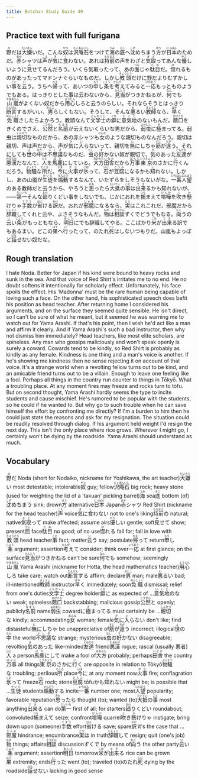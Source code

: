 ```yaml
---
title: Botchan Study Guide 49
---
```


## Practice text with full furigana

<p>
<ruby><rb>野</rb><rt>の</rt></ruby>だは<ruby><rb>大嫌</rb><rt>だいきら</rt></ruby>いだ。こんな<ruby><rb>奴</rb><rt>やつ</rt></ruby>は<ruby><rb>沢庵石</rb><rt>たくあんいし</rt></ruby>をつけて<ruby><rb>海</rb><rt>うみ</rt></ruby>の<ruby><rb>底</rb><rt>そこ</rt></ruby>へ<ruby><rb>沈</rb><rt>しず</rt></ruby>めちまう<ruby><rb>方</rb><rt>ほう</rt></ruby>が<ruby><rb>日本</rb><rt>にっぽん</rt></ruby>のためだ。<ruby><rb>赤</rb><rt>あか</rt></ruby>シャツは<ruby><rb>声</rb><rt>こえ</rt></ruby>が<ruby><rb>気</rb><rt>き</rt></ruby>に<ruby><rb>食</rb><rt>く</rt></ruby>わない。あれは<ruby><rb>持前</rb><rt>もちまえ</rt></ruby>の声をわざと<ruby><rb>気取</rb><rt>きど</rt></ruby>ってあんな<ruby><rb>優</rb><rt>やさ</rt></ruby>しいように<ruby><rb>見</rb><rt>み</rt></ruby>せてるんだろう。いくら気取ったって、あの<ruby><rb>面</rb><rt>つら</rt></ruby>じゃ<ruby><rb>駄目</rb><rt>だめ</rt></ruby>だ。<ruby><rb>惚</rb><rt>ほ</rt></ruby>れるものがあったってマドンナぐらいなものだ。しかし<ruby><rb>教頭</rb><rt>きょうとう</rt></ruby>だけに野だよりむずかしい<ruby><rb>事</rb><rt>こと</rt></ruby>を<ruby><rb>云</rb><rt>い</rt></ruby>う。うちへ<ruby><rb>帰</rb><rt>かえ</rt></ruby>って、あいつの<ruby><rb>申</rb><rt>もう</rt></ruby>し<ruby><rb>条</rb><rt>じょう</rt></ruby>を<ruby><rb>考</rb><rt>かんが</rt></ruby>えてみると<ruby><rb>一応</rb><rt>いちおう</rt></ruby>もっとものようでもある。はっきりとした事は云わないから、<ruby><rb>見当</rb><rt>けんとう</rt></ruby>がつきかねるが、<ruby><rb>何</rb><rt>なん</rt></ruby>でも<ruby><rb>山嵐</rb><rt>やまあらし</rt></ruby>がよくない奴だから<ruby><rb>用心</rb><rt>ようじん</rt></ruby>しろと云うのらしい。それならそうとはっきり<ruby><rb>断言</rb><rt>だんげん</rt></ruby>するがいい、<ruby><rb>男</rb><rt>おとこ</rt></ruby>らしくもない。そうして、そんな<ruby><rb>悪</rb><rt>わ</rt></ruby>るい<ruby><rb>教師</rb><rt>きょうし</rt></ruby>なら、<ruby><rb>早</rb><rt>はや</rt></ruby>く<ruby><rb>免職</rb><rt>めんしょく</rt></ruby>さしたらよかろう。教頭なんて<ruby><rb>文学士</rb><rt>ぶんがくし</rt></ruby>の<ruby><rb>癖</rb><rt>くせ</rt></ruby>に<ruby><rb>意気地</rb><rt>いくじ</rt></ruby>のないもんだ。<ruby><rb>蔭口</rb><rt>かげぐち</rt></ruby>をきくのでさえ、<ruby><rb>公然</rb><rt>こうぜん</rt></ruby>と<ruby><rb>名前</rb><rt>なまえ</rt></ruby>が云えないくらいな男だから、<ruby><rb>弱虫</rb><rt>よわむし</rt></ruby>に<ruby><rb>極</rb><rt>き</rt></ruby>まってる。弱虫は<ruby><rb>親切</rb><rt>しんせつ</rt></ruby>なものだから、あの赤シャツも<ruby><rb>女</rb><rt>おんな</rt></ruby>のような親切ものなんだろう。親切は親切、声は声だから、声が<ruby><rb>気</rb><rt>き</rt></ruby>に<ruby><rb>入</rb><rt>い</rt></ruby>らないって、親切を<ruby><rb>無</rb><rt>む</rt></ruby>にしちゃ<ruby><rb>筋</rb><rt>すじ</rt></ruby>が<ruby><rb>違</rb><rt>ちが</rt></ruby>う。それにしても<ruby><rb>世</rb><rt>よ</rt></ruby>の<ruby><rb>中</rb><rt>なか</rt></ruby>は<ruby><rb>不思議</rb><rt>ふしぎ</rt></ruby>なものだ、<ruby><rb>虫</rb><rt>むし</rt></ruby>の<ruby><rb>好</rb><rt>す</rt></ruby>かない奴が親切で、<ruby><rb>気</rb><rt>き</rt></ruby>のあった<ruby><rb>友達</rb><rt>ともだち</rt></ruby>が<ruby><rb>悪漢</rb><rt>わるもの</rt></ruby>だなんて、<ruby><rb>人</rb><rt>ひと</rt></ruby>を<ruby><rb>馬鹿</rb><rt>ばか</rt></ruby>にしている。<ruby><rb>大方</rb><rt>おおかた</rt></ruby><ruby><rb>田舎</rb><rt>いなか</rt></ruby>だから<ruby><rb>万事</rb><rt>ばんじ</rt></ruby><ruby><rb>東京</rb><rt>とうきょう</rt></ruby>のさかに<ruby><rb>行</rb><rt>い</rt></ruby>くんだろう。<ruby><rb>物騒</rb><rt>ぶっそう</rt></ruby>な<ruby><rb>所</rb><rt>ところ</rt></ruby>だ。<ruby><rb>今</rb><rt>いま</rt></ruby>に<ruby><rb>火事</rb><rt>かじ</rt></ruby>が<ruby><rb>氷</rb><rt>こお</rt></ruby>って、<ruby><rb>石</rb><rt>いし</rt></ruby>が<ruby><rb>豆腐</rb><rt>とうふ</rt></ruby>になるかも<ruby><rb>知</rb><rt>し</rt></ruby>れない。しかし、あの山嵐が<ruby><rb>生徒</rb><rt>せいと</rt></ruby>を<ruby><rb>煽動</rb><rt>せんどう</rt></ruby>するなんて、いたずらをしそうもないがな。<ruby><rb>一番</rb><rt>いちばん</rt></ruby><ruby><rb>人望</rb><rt>じんぼう</rt></ruby>のある教師だと云うから、やろうと<ruby><rb>思</rb><rt>おも</rt></ruby>ったら<ruby><rb>大抵</rb><rt>たいてい</rt></ruby>の<ruby><rb>事</rb><rt>こと</rt></ruby>は<ruby><rb>出来</rb><rt>でき</rt></ruby>るかも知れないが、――<ruby><rb>第一</rb><rt>だいいち</rt></ruby>そんな<ruby><rb>廻</rb><rt>まわ</rt></ruby>りくどい事をしないでも、じかにおれを<ruby><rb>捕</rb><rt>つら</rt></ruby>まえて<ruby><rb>喧嘩</rb><rt>けんか</rt></ruby>を<ruby><rb>吹</rb><rt>ふ</rt></ruby>き<ruby><rb>懸</rb><rt>か</rt></ruby>けりゃ<ruby><rb>手数</rb><rt>てすう</rt></ruby>が<ruby><rb>省</rb><rt>はぶ</rt></ruby>ける<ruby><rb>訳</rb><rt>わけ</rt></ruby>だ。おれが<ruby><rb>邪魔</rb><rt>じゃま</rt></ruby>になるなら、<ruby><rb>実</rb><rt>じつ</rt></ruby>はこれこれだ、邪魔だから<ruby><rb>辞職</rb><rt>じしょく</rt></ruby>してくれと云や、よさそうなもんだ。<ruby><rb>物</rb><rt>もの</rt></ruby>は<ruby><rb>相談</rb><rt>そうだん</rt></ruby>ずくでどうでもなる。<ruby><rb>向</rb><rt>むこ</rt></ruby>うの<ruby><rb>云</rb><rt>い</rt></ruby>い<ruby><rb>条</rb><rt>じょう</rt></ruby>がもっともなら、<ruby><rb>明日</rb><rt>あした</rt></ruby>にでも辞職してやる。ここばかり<ruby><rb>米</rb><rt>こめ</rt></ruby>が<ruby><rb>出来</rb><rt>でき</rt></ruby>る訳でもあるまい。どこの<ruby><rb>果</rb><rt>はて</rt></ruby>へ<ruby><rb>行</rb><rt>い</rt></ruby>ったって、のたれ<ruby><rb>死</rb><rt>じに</rt></ruby>はしないつもりだ。山嵐もよっぽど<ruby><rb>話</rb><rt>はな</rt></ruby>せない奴だな。
</p>


## Rough translation

I hate Noda. Better for Japan if his kind were bound to heavy rocks and sunk in the sea. And that voice of Red Shirt's irritates me to no end. He no doubt softens it intentionally for scholarly effect. Unfortunately, his face spoils the effect. His 'Madonna' must be the rare human being capable of loving such a face. On the other hand, his sophisticated speech does befit his position as head teacher. After returning home I considered his arguments, and on the surface they seemed quite sensible. He isn't direct, so I can't be sure of what he meant, but it seemed he was warning me to watch out for Yama Arashi. If that's his point, then I wish he'd act like a man and affirm it clearly. And if Yama Arashi's such a bad instructor, then why not dismiss him immediately? Head teachers, like most elite scholars, are spineless. Any man who gossips maliciously and won't speak openly is surely a coward. Cowards tend to be kindly, so Red Shirt is probably as kindly as any female. Kindness is one thing and a man's voice is another. If he's showing me kindness then no sense rejecting it on account of that voice. It's a strange world when a revolting fellow turns out to be kind, and an amicable friend turns out to be a villain. Enough to leave one feeling like a fool. Perhaps all things in the country run counter to things in Tōkyō. What a troubling place. At any moment fires may freeze and rocks turn to tōfu. But on second thought, Yama Arashi hardly seems the type to incite students and cause mischief. He's rumored to be popular with the students, so he could if he wanted to. But why go to such trouble when he can save himself the effort by confronting me directly? If I'm a burden to him then he could just state the reasons and ask for my resignation. The situation could be readily resolved through dialog. If his argument held weight I'd resign the next day. This isn't the only place where rice grows. Wherever I might go, I certainly won't be dying by the roadside. Yama Arashi should understand as much.


## Vocabulary

<p>
<span className="vocabstudy"><ruby><rb>野</rb><rt>の</rt></ruby>だ&nbsp;Noda (short for Nodaiko, nickname for Yoshikawa, the art teacher)</span><span className="vocabstudy"><ruby><rb>大嫌</rb><rt>だいきら</rt></ruby>い&nbsp;most detestable; intolerable</span><span className="vocabstudy"><ruby><rb>奴</rb><rt>やつ</rt></ruby>&nbsp;guy; fellow</span><span className="vocabstudy"><ruby><rb>沢庵石</rb><rt>たくあんいし</rt></ruby>&nbsp;big rock; heavy stone (used for weighting the lid of a 'takuan' pickling barrel)</span><span className="vocabstudy"><ruby><rb>海</rb><rt>うみ</rt></ruby>&nbsp;sea</span><span className="vocabstudy"><ruby><rb>底</rb><rt>そこ</rt></ruby>&nbsp;bottom (of)</span><span className="vocabstudy"><ruby><rb>沈</rb><rt>しず</rt></ruby>めちまう&nbsp;sink; drown</span><span className="vocabstudy"><ruby><rb>方</rb><rt>ほう</rt></ruby>&nbsp;alternative</span><span className="vocabstudy"><ruby><rb>日本</rb><rt>にっぽん</rt></ruby>&nbsp;Japan</span><span className="vocabstudy"><ruby><rb>赤</rb><rt>あか</rt></ruby>シャツ&nbsp;Red Shirt (nickname for the head teacher)</span><span className="vocabstudy"><ruby><rb>声</rb><rt>こえ</rt></ruby>&nbsp;voice</span><span className="vocabstudy"><ruby><rb>気</rb><rt>き</rt></ruby>に<ruby><rb>食</rb><rt>く</rt></ruby>わない&nbsp;not to one's liking</span><span className="vocabstudy"><ruby><rb>持前</rb><rt>もちまえ</rt></ruby>の&nbsp;natural; native</span><span className="vocabstudy"><ruby><rb>気取</rb><rt>きど</rt></ruby>って&nbsp;make affected; assume airs</span><span className="vocabstudy"><ruby><rb>優</rb><rt>やさ</rt></ruby>しい&nbsp;gentle; soft</span><span className="vocabstudy"><ruby><rb>見</rb><rt>み</rt></ruby>せて&nbsp;show; present</span><span className="vocabstudy"><ruby><rb>面</rb><rt>つら</rt></ruby>&nbsp;face</span><span className="vocabstudy"><ruby><rb>駄目</rb><rt>だめ</rt></ruby>&nbsp;no good; of no use</span><span className="vocabstudy"><ruby><rb>惚</rb><rt>ほ</rt></ruby>れる&nbsp;fall for; fall in love with</span><span className="vocabstudy"><ruby><rb>教頭</rb><rt>きょうとう</rt></ruby>&nbsp;head teacher</span><span className="vocabstudy"><ruby><rb>事</rb><rt>こと</rt></ruby>&nbsp;fact; matter</span><span className="vocabstudy"><ruby><rb>云</rb><rt>い</rt></ruby>う&nbsp;say; postulate</span><span className="vocabstudy"><ruby><rb>帰</rb><rt>かえ</rt></ruby>って&nbsp;return</span><span className="vocabstudy"><ruby><rb>申</rb><rt>もう</rt></ruby>し<ruby><rb>条</rb><rt>じょう</rt></ruby>&nbsp;argument; assertion</span><span className="vocabstudy"><ruby><rb>考</rb><rt>かんが</rt></ruby>えて&nbsp;consider; think over</span><span className="vocabstudy"><ruby><rb>一応</rb><rt>いちおう</rt></ruby>&nbsp;at first glance; on the surface</span><span className="vocabstudy"><ruby><rb>見当</rb><rt>けんとう</rt></ruby>がつきかねる&nbsp;can't be sure</span><span className="vocabstudy"><ruby><rb>何</rb><rt>なん</rt></ruby>でも&nbsp;somehow; seemingly</span><span className="vocabstudy"><ruby><rb>山嵐</rb><rt>やまあらし</rt></ruby>&nbsp;Yama Arashi (nickname for Hotta, the head mathematics teacher)</span><span className="vocabstudy"><ruby><rb>用心</rb><rt>ようじん</rt></ruby>しろ&nbsp;take care; watch out</span><span className="vocabstudy"><ruby><rb>断言</rb><rt>だんげん</rt></ruby>する&nbsp;affirm; declare</span><span className="vocabstudy"><ruby><rb>男</rb><rt>おとこ</rt></ruby>&nbsp;man; male</span><span className="vocabstudy"><ruby><rb>悪</rb><rt>わ</rt></ruby>るい&nbsp;bad; ill-intentioned</span><span className="vocabstudy"><ruby><rb>教師</rb><rt>きょうし</rt></ruby>&nbsp;instructor</span><span className="vocabstudy"><ruby><rb>早</rb><rt>はや</rt></ruby>く&nbsp;immediately; soon</span><span className="vocabstudy"><ruby><rb>免職</rb><rt>めんしょく</rt></ruby>&nbsp;dismissal; relief from one's duties</span><span className="vocabstudy"><ruby><rb>文学士</rb><rt>ぶんがくし</rt></ruby>&nbsp;degree holder</span><span className="vocabstudy"><ruby><rb>癖</rb><rt>くせ</rt></ruby>に&nbsp;as expected of ...</span><span className="vocabstudy"><ruby><rb>意気地</rb><rt>いくじ</rt></ruby>のない&nbsp;weak; spineless</span><span className="vocabstudy"><ruby><rb>蔭口</rb><rt>かげぐち</rt></ruby>&nbsp;backstabbing; malicious gossip</span><span className="vocabstudy"><ruby><rb>公然</rb><rt>こうぜん</rt></ruby>と&nbsp;openly; publicly</span><span className="vocabstudy"><ruby><rb>名前</rb><rt>なまえ</rt></ruby>&nbsp;name</span><span className="vocabstudy"><ruby><rb>弱虫</rb><rt>よわむし</rt></ruby>&nbsp;coward</span><span className="vocabstudy">に<ruby><rb>極</rb><rt>き</rt></ruby>まってる&nbsp;must certainly be ...</span><span className="vocabstudy"><ruby><rb>親切</rb><rt>しんせつ</rt></ruby>な&nbsp;kindly; accommodating</span><span className="vocabstudy"><ruby><rb>女</rb><rt>おんな</rt></ruby>&nbsp;woman; female</span><span className="vocabstudy"><ruby><rb>気</rb><rt>き</rt></ruby>に<ruby><rb>入</rb><rt>い</rt></ruby>らない&nbsp;don't like; find distasteful</span><span className="vocabstudy"><ruby><rb>無</rb><rt>む</rt></ruby>にしちゃ&nbsp;be unappreciative of</span><span className="vocabstudy"><ruby><rb>筋</rb><rt>すじ</rt></ruby>が<ruby><rb>違</rb><rt>ちが</rt></ruby>う&nbsp;incorrect; illogical</span><span className="vocabstudy"><ruby><rb>世</rb><rt>よ</rt></ruby>の<ruby><rb>中</rb><rt>なか</rt></ruby>&nbsp;the world</span><span className="vocabstudy"><ruby><rb>不思議</rb><rt>ふしぎ</rt></ruby>な&nbsp;strange; mysterious</span><span className="vocabstudy"><ruby><rb>虫</rb><rt>むし</rt></ruby>の<ruby><rb>好</rb><rt>す</rt></ruby>かない&nbsp;disagreeable; revolting</span><span className="vocabstudy"><ruby><rb>気</rb><rt>き</rt></ruby>のあった&nbsp;like-minded</span><span className="vocabstudy"><ruby><rb>友達</rb><rt>ともだち</rt></ruby>&nbsp;friend</span><span className="vocabstudy"><ruby><rb>悪漢</rb><rt>わるもの</rt></ruby>&nbsp;rogue; rascal (usually 悪者)</span><span className="vocabstudy"><ruby><rb>人</rb><rt>ひと</rt></ruby>&nbsp;a person</span><span className="vocabstudy"><ruby><rb>馬鹿</rb><rt>ばか</rt></ruby>にして&nbsp;make a fool of</span><span className="vocabstudy"><ruby><rb>大方</rb><rt>おおかた</rt></ruby>&nbsp;probably; perhaps</span><span className="vocabstudy"><ruby><rb>田舎</rb><rt>いなか</rt></ruby>&nbsp;the country</span><span className="vocabstudy"><ruby><rb>万事</rb><rt>ばんじ</rt></ruby>&nbsp;all things</span><span className="vocabstudy"><ruby><rb>東京</rb><rt>とうきょう</rt></ruby>のさかに<ruby><rb>行</rb><rt>い</rt></ruby>く&nbsp;are opposite in relation to Tōkyō</span><span className="vocabstudy"><ruby><rb>物騒</rb><rt>ぶっそう</rt></ruby>な&nbsp;troubling; perilous</span><span className="vocabstudy"><ruby><rb>所</rb><rt>ところ</rt></ruby>&nbsp;place</span><span className="vocabstudy"><ruby><rb>今</rb><rt>いま</rt></ruby>に&nbsp;at any moment now</span><span className="vocabstudy"><ruby><rb>火事</rb><rt>かじ</rt></ruby>&nbsp;fire; conflagration</span><span className="vocabstudy"><ruby><rb>氷</rb><rt>こお</rt></ruby>って&nbsp;freeze</span><span className="vocabstudy"><ruby><rb>石</rb><rt>いし</rt></ruby>&nbsp;rock; stone</span><span className="vocabstudy"><ruby><rb>豆腐</rb><rt>とうふ</rt></ruby>&nbsp;tōfu</span><span className="vocabstudy">かも<ruby><rb>知</rb><rt>し</rt></ruby>れない&nbsp;might be; is possible that ...</span><span className="vocabstudy"><ruby><rb>生徒</rb><rt>せいと</rt></ruby>&nbsp;students</span><span className="vocabstudy"><ruby><rb>煽動</rb><rt>せんどう</rt></ruby>する&nbsp;incite</span><span className="vocabstudy"><ruby><rb>一番</rb><rt>いちばん</rt></ruby>&nbsp;number one; most</span><span className="vocabstudy"><ruby><rb>人望</rb><rt>じんぼう</rt></ruby>&nbsp;popularity; favorable reputation</span><span className="vocabstudy"><ruby><rb>思</rb><rt>おも</rt></ruby>ったら&nbsp;thought (to); wanted (to)</span><span className="vocabstudy"><ruby><rb>大抵</rb><rt>たいてい</rt></ruby>の<ruby><rb>事</rb><rt>こと</rt></ruby>&nbsp;most anything</span><span className="vocabstudy"><ruby><rb>出来</rb><rt>でき</rt></ruby>る&nbsp;can do</span><span className="vocabstudy"><ruby><rb>第一</rb><rt>だいいち</rt></ruby>&nbsp;first of all; for starters</span><span className="vocabstudy"><ruby><rb>廻</rb><rt>まわ</rt></ruby>りくどい&nbsp;roundabout; convoluted</span><span className="vocabstudy"><ruby><rb>捕</rb><rt>つら</rt></ruby>まえて&nbsp;seize; confront</span><span className="vocabstudy"><ruby><rb>喧嘩</rb><rt>けんか</rt></ruby>&nbsp;quarrel</span><span className="vocabstudy"><ruby><rb>吹</rb><rt>ふ</rt></ruby>き<ruby><rb>懸</rb><rt>か</rt></ruby>けりゃ&nbsp;instigate; bring down upon (someone)</span><span className="vocabstudy"><ruby><rb>手数</rb><rt>てすう</rt></ruby>&nbsp;effort</span><span className="vocabstudy"><ruby><rb>省</rb><rt>はぶ</rt></ruby>ける&nbsp;save; spare</span><span className="vocabstudy"><ruby><rb>訳</rb><rt>わけ</rt></ruby>&nbsp;it's the case that ...</span><span className="vocabstudy"><ruby><rb>邪魔</rb><rt>じゃま</rt></ruby>&nbsp;hindrance; encumbrance</span><span className="vocabstudy"><ruby><rb>実</rb><rt>じつ</rt></ruby>は&nbsp;in truth</span><span className="vocabstudy"><ruby><rb>辞職</rb><rt>じしょく</rt></ruby>して&nbsp;resign; quit (one's job)</span><span className="vocabstudy"><ruby><rb>物</rb><rt>もの</rt></ruby>&nbsp;things; affairs</span><span className="vocabstudy"><ruby><rb>相談</rb><rt>そうだん</rt></ruby>&nbsp;discussion</span><span className="vocabstudy">ずくで&nbsp;by means of</span><span className="vocabstudy"><ruby><rb>向</rb><rt>むこ</rt></ruby>う&nbsp;the other party</span><span className="vocabstudy"><ruby><rb>云</rb><rt>い</rt></ruby>い<ruby><rb>条</rb><rt>じょう</rt></ruby>&nbsp;argument; assertion</span><span className="vocabstudy"><ruby><rb>明日</rb><rt>あした</rt></ruby>&nbsp;tomorrow</span><span className="vocabstudy"><ruby><rb>米</rb><rt>こめ</rt></ruby>が<ruby><rb>出来</rb><rt>でき</rt></ruby>る&nbsp;rice can be grown</span><span className="vocabstudy"><ruby><rb>果</rb><rt>はて</rt></ruby>&nbsp;extremity; ends</span><span className="vocabstudy"><ruby><rb>行</rb><rt>い</rt></ruby>った&nbsp;went (to); traveled (to)</span><span className="vocabstudy">のたれ<ruby><rb>死</rb><rt>じに</rt></ruby>&nbsp;dying by the roadside</span><span className="vocabstudy"><ruby><rb>話</rb><rt>はな</rt></ruby>せない&nbsp;lacking in good sense</span>
</p>
